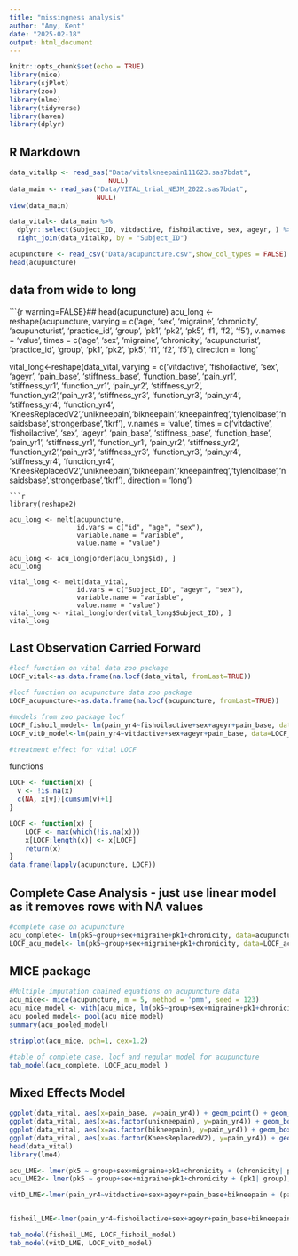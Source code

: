 ```yaml
---
title: "missingness analysis"
author: "Amy, Kent"
date: "2025-02-18"
output: html_document
---
```


```r
knitr::opts_chunk$set(echo = TRUE)
library(mice)
library(sjPlot)
library(zoo)
library(nlme)
library(tidyverse)
library(haven)
library(dplyr)
```

## R Markdown


```r
data_vitalkp <- read_sas("Data/vitalkneepain111623.sas7bdat", 
                         NULL)
data_main <- read_sas("Data/VITAL_trial_NEJM_2022.sas7bdat", 
                      NULL)
view(data_main)

data_vital<- data_main %>%
  dplyr::select(Subject_ID, vitdactive, fishoilactive, sex, ageyr, ) %>%
  right_join(data_vitalkp, by = "Subject_ID")

acupuncture <- read_csv("Data/acupuncture.csv",show_col_types = FALSE)
head(acupuncture)
```
## data from wide to long 

```{r warning=FALSE}##
head(acupuncture)
acu_long <- reshape(acupuncture, 
                    varying = c('age', 'sex', 'migraine', 'chronicity', 'acupuncturist', 
                              'practice_id', 'group', 'pk1', 'pk2', 'pk5', 'f1', 'f2', 'f5'),
                    v.names = 'value', 
                    times = c('age', 'sex', 'migraine', 'chronicity', 'acupuncturist', 
                              'practice_id', 'group', 'pk1', 'pk2', 'pk5', 'f1', 'f2', 'f5'),
                    direction = 'long'

vital_long<-reshape(data_vital, 
                    varying = c('vitdactive', 'fishoilactive', 'sex', 'ageyr', 'pain_base', 
                                'stiffness_base', 'function_base', 'pain_yr1', 'stiffness_yr1', 'function_yr1', 'pain_yr2', 'stiffness_yr2', 'function_yr2','pain_yr3', 'stiffness_yr3', 'function_yr3', 'pain_yr4', 'stiffness_yr4', 'function_yr4', 'KneesReplacedV2','unikneepain','bikneepain','kneepainfreq','tylenolbase','nsaidsbase','strongerbase','tkrf'),
                    v.names = 'value', 
                    times = c('vitdactive', 'fishoilactive', 'sex', 'ageyr', 'pain_base', 
                                'stiffness_base', 'function_base', 'pain_yr1', 'stiffness_yr1', 'function_yr1', 'pain_yr2', 'stiffness_yr2', 'function_yr2','pain_yr3', 'stiffness_yr3', 'function_yr3', 'pain_yr4', 'stiffness_yr4', 'function_yr4', 'KneesReplacedV2','unikneepain','bikneepain','kneepainfreq','tylenolbase','nsaidsbase','strongerbase','tkrf'),
                    direction = 'long')

```
```r
library(reshape2)

acu_long <- melt(acupuncture, 
                 id.vars = c("id", "age", "sex"), 
                 variable.name = "variable", 
                 value.name = "value")  

acu_long <- acu_long[order(acu_long$id), ]
acu_long

vital_long <- melt(data_vital, 
                 id.vars = c("Subject_ID", "ageyr", "sex"),  
                 variable.name = "variable", 
                 value.name = "value")  
vital_long <- vital_long[order(vital_long$Subject_ID), ]
vital_long
```



## Last Observation Carried Forward

```r
#locf function on vital data zoo package
LOCF_vital<-as.data.frame(na.locf(data_vital, fromLast=TRUE))
```

```r
#locf function on acupuncture data zoo package
LOCF_acupuncture<-as.data.frame(na.locf(acupuncture, fromLast=TRUE))
```

```r
#models from zoo package locf
LOCF_fishoil_model<- lm(pain_yr4~fishoilactive+sex+ageyr+pain_base, data=LOCF_vital)
LOCF_vitD_model<-lm(pain_yr4~vitdactive+sex+ageyr+pain_base, data=LOCF_vital)
```

```r
#treatment effect for vital LOCF


```

functions
```r
LOCF <- function(x) {
  v <- !is.na(x)
  c(NA, x[v])[cumsum(v)+1]
}
```

```r
LOCF <- function(x) {
    LOCF <- max(which(!is.na(x)))
    x[LOCF:length(x)] <- x[LOCF]
    return(x)
}
data.frame(lapply(acupuncture, LOCF))
```

## Complete Case Analysis - just use linear model as it removes rows with NA values 

```r
#complete case on acupuncture
acu_complete<- lm(pk5~group+sex+migraine+pk1+chronicity, data=acupuncture)
LOCF_acu_model<- lm(pk5~group+sex+migraine+pk1+chronicity, data=LOCF_acupuncture)
```


## MICE package

```r
#Multiple imputation chained equations on acupuncture data
acu_mice<- mice(acupuncture, m = 5, method = 'pmm', seed = 123)
acu_mice_model <- with(acu_mice, lm(pk5~group+sex+migraine+pk1+chronicity))
acu_pooled_model<- pool(acu_mice_model)
summary(acu_pooled_model)
```
```r
stripplot(acu_mice, pch=1, cex=1.2)
```

```r
#table of complete case, locf and regular model for acupuncture 
tab_model(acu_complete, LOCF_acu_model )
```


## Mixed Effects Model

```r
ggplot(data_vital, aes(x=pain_base, y=pain_yr4)) + geom_point() + geom_smooth()
ggplot(data_vital, aes(x=as.factor(unikneepain), y=pain_yr4)) + geom_boxplot() 
ggplot(data_vital, aes(x=as.factor(bikneepain), y=pain_yr4)) + geom_boxplot() 
ggplot(data_vital, aes(x=as.factor(KneesReplacedV2), y=pain_yr4)) + geom_boxplot() 
head(data_vital)
library(lme4)

```
```r
acu_LME<- lmer(pk5 ~ group+sex+migraine+pk1+chronicity + (chronicity| practice_id), data=acupuncture)
acu_LME2<- lmer(pk5 ~ group+sex+migraine+pk1+chronicity + (pk1| group), data=acupuncture)

vitD_LME<-lmer(pain_yr4~vitdactive+sex+ageyr+pain_base+bikneepain + (pain_base|bikneepain), data=data_vital)


fishoil_LME<-lmer(pain_yr4~fishoilactive+sex+ageyr+pain_base+bikneepain + (pain_base|bikneepain), data=data_vital)

tab_model(fishoil_LME, LOCF_fishoil_model)
tab_model(vitD_LME, LOCF_vitD_model)

```



